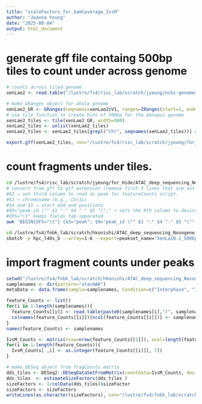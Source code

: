 ```yaml
---
title: "scaleFactors_for_bamCoverage_IvsM"
author: "Joanna Yeung"
date: "2025-08-04"
output: html_document
---
```

# generate gff file containg 500bp tiles to count under across genome
```r
# counts across tiled genome
xenLae2 <- read.table("/lustre/fs4/risc_lab/scratch/jyeung/ncbi-genomes-2022-09-11/Xenopus_laevis_v10.1/GCF_017654675.1_Xenopus_laevis_v10.1_genomic.fna.fai", sep="\t")

# make GRanges object for whole genome
xenLae2_GR <- GRanges(seqnames=xenLae2$V1, ranges=IRanges(start=1, end=xenLae2$V2))
# use tile function to create bins of 500bp for the Xenopus genome
xenLae2_tiles <- tile(xenLae2_GR, width=500)
xenLae2_tiles <- unlist(xenLae2_tiles)
xenLae2_tiles <- xenLae2_tiles[grepl("Chr", seqnames(xenLae2_tiles))] # remove scaffold and mitochondrial chromosomes from being counted as tiles since we do not count them. 

export.gff(xenLae2_tiles, con="/lustre/fs4/risc_lab/scratch/jyeung/for_Hide/ATAC_deep_sequencing_Novogene_10112024/peaks/XenLa10.1_500bptiles.gff")
```

# count fragments under tiles. 
```bash
cd /lustre/fs4/risc_lab/scratch/jyeung/for_Hide/ATAC_deep_sequencing_Novogene_10112024/peaks
# convert from gff to gtf extension (remove first 3 lines that are not coordinates)
#$3 → set third column to read as peak for featureCounts script. 
#$1 → chromosome (e.g., Chr1L)
#$4 and $5 → start and end positions
#$9="peak_id \"" $1 ":" $4 "-" $5 "\";" → sets the 9th column to desired format for featureCounts script
#OFS="\t" keeps fields tab-separated
awk 'BEGIN{OFS="\t"} {$3="peak"; $9="peak_id \"" $1 ":" $4 "-" $5 "\""; print}' XenLa10.1_500bptiles.gff |sed '1,3d'> XenLa10.1_500bptiles.gtf

cd /lustre/fs4/fnbk_lab/scratch/hkonishi/ATAC_deep_sequencing_Novogene_10112024/Justin_ATAC_pipeline/atac_7_featureCounts
sbatch -p hpc_l40s_b --array=1-6 --export=peakset_name="XenLa10.1_500bptiles",inputfiles=allreads_inputfiles.txt,peaks=/lustre/fs4/risc_lab/scratch/jyeung/for_Hide/ATAC_deep_sequencing_Novogene_10112024/peaks/XenLa10.1_500bptiles.gtf,outdir=/lustre/fs4/fnbk_lab/scratch/hkonishi/ATAC_deep_sequencing_Novogene_10112024/Justin_ATAC_pipeline/atac_7_featureCounts/Counts_in_500bp_tiles,samplelist=samplenames.txt atac_7_featureCounts.slurm
```

# import fragment counts under peaks 
```r
setwd("/lustre/fs4/fnbk_lab/scratch/hkonishi/ATAC_deep_sequencing_Novogene_10112024/Justin_ATAC_pipeline/atac_7_featureCounts/Counts_in_500bp_tiles/")
samplenames <- dir(pattern="atacHAK")
metaData <- data.frame(sample=samplenames, Condition=c("Interphase", "Interphase", "Interphase", "Mitosis",  "Mitosis",  "Mitosis"), Genotype=rep("WT", length(samplenames)), Biorep=c("1", "2", "3", "1", "2", "3"))

feature_Counts <- list()
for(i in 1:length(samplenames)){
  feature_Counts[[i]] <- read.table(paste0(samplenames[i],"/", samplenames[i], "_allOverlaps_counts.txt"), skip=1, header=T) # read in feature_Counts file for each sample
  colnames(feature_Counts[[i]])[ncol(feature_Counts[[i]])] <- samplenames[i]
}
names(feature_Counts) <- samplenames

IvsM_Counts <- matrix(nrow=nrow(feature_Counts[[1]]), ncol=length(feature_Counts), dimnames=list(feature_Counts[[1]]$Geneid, names(feature_Counts)))
for(i in 1:length(feature_Counts)){
  IvsM_Counts[ ,i] <- as.integer(feature_Counts[[i]][, 7])
}

# make DESeq object from fragCounts matrix
dds_tiles <- DESeq2::DESeqDataSetFromMatrix(countData=IvsM_Counts, design=~Biorep+Condition, colData= metaData)
dds_tiles  <- estimateSizeFactors(dds_tiles )
sizeFactors <- 1/colData(dds_tiles)$sizeFactor
sizeFactors <- sizeFactors
writeLines(as.character(sizeFactors), con="/lustre/fs4/fnbk_lab/scratch/hkonishi/ATAC_deep_sequencing_Novogene_10112024/Justin_ATAC_pipeline/bamCoverage_bigwigs/bigwigs_markdups_final/scaleFactor.txt")
```

